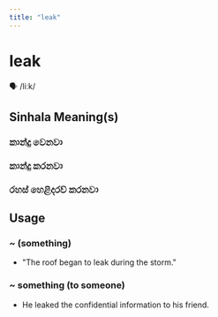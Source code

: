 ```yaml
---
title: "leak"
---
```


# leak

🗣️ /liːk/

## Sinhala Meaning(s)

### කාන්දු වෙනවා
### කාන්දු කරනවා
### රහස් හෙළිදරව් කරනවා

## Usage

### ~ (something)

- "The roof began to leak during the storm." 


### ~ something (to someone)

- He leaked the confidential information to his friend.

